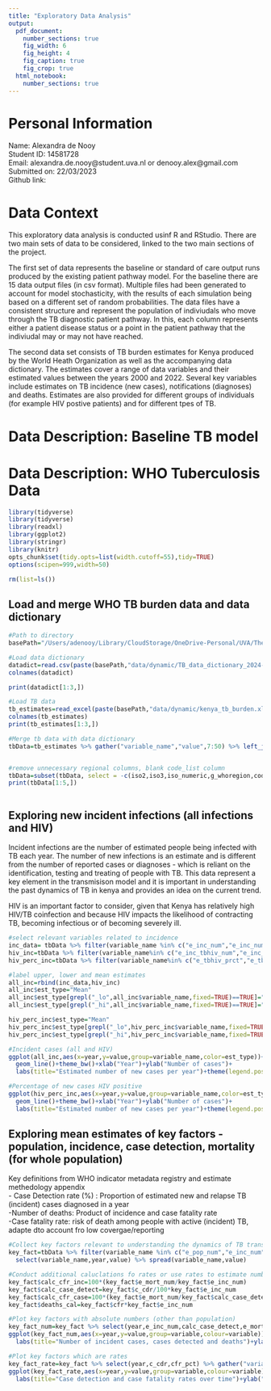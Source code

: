 ```yaml
---
title: "Exploratory Data Analysis"
output:
  pdf_document: 
    number_sections: true
    fig_width: 6
    fig_height: 4
    fig_caption: true
    fig_crop: true
  html_notebook: 
    number_sections: true
---
```

# Personal Information
Name: Alexandra de Nooy \
Student ID: 14581728\
Email: alexandra.de.nooy@student.uva.nl or denooy.alex@gmail.com\
Submitted on: 22/03/2023\
Github link: 

# Data Context
This exploratory data analysis is conducted usinf R and RStudio. There are two main sets of data to be considered, linked to the two main sections of the project.

The first set of data represents the baseline or standard of care output runs produced by the existing patient pathway model. For the baseline there are 15 data output files (in csv format). Multiple files had been generated to account for model stochasticity, with the results of each simulation being based on a different set of random probabilities. The data files have a consistent structure and represent the population of indiviudals who move through the TB diagnostic patient pathway. In this, each column represents either a patient disease status or a point in the patient pathway that the indiviudal may or may not have reached.

The second data set consists of TB burden estimates for Kenya produced by the World Heath Organization as well as the accompanying data dictionary. The estimates cover a range of data variables and their estimated values between the years 2000 and 2022. Several key variables include estimates on TB incidence (new cases), notifications (diagnoses) and deaths. Estimates are also provided for different groups of individuals (for example HIV postive patients) and for different tpes of TB.


# Data Description: Baseline TB model



# Data Description: WHO Tuberculosis Data

```r
library(tidyverse)
library(tidyverse)
library(readxl)
library(ggplot2)
library(stringr)
library(knitr)
opts_chunk$set(tidy.opts=list(width.cutoff=55),tidy=TRUE)
options(scipen=999,width=50)

rm(list=ls())


```

## Load and merge WHO TB burden data and data dictionary
```r

#Path to directory
basePath="/Users/adenooy/Library/CloudStorage/OneDrive-Personal/UVA/Thesis/MSc-Thesis/"

#Load data dictionary
datadict=read.csv(paste(basePath,"data/dynamic/TB_data_dictionary_2024-01-30.csv",sep=""))
colnames(datadict)

print(datadict[1:3,])

#Load TB data
tb_estimates=read_excel(paste(basePath,"data/dynamic/kenya_tb_burden.xlsx",sep=""))
colnames(tb_estimates)
print(tb_estimates[1:3,])

#Merge tb data with data dictionary
tbData=tb_estimates %>% gather("variable_name","value",7:50) %>% left_join(datadict)


#remove unnecessary regional columns, blank code_list column
tbData=subset(tbData, select = -c(iso2,iso3,iso_numeric,g_whoregion,code_list) )
print(tbData[1:5,])



```

## Exploring new incident infections (all infections and HIV)

Incident infections are the number of estimated people being infected with TB each year. The number of new infections is an estimate and is different from the number of reported cases or diagnoses - which is reliant on the identification, testing and treating of people with TB.  This data represent a key element in the transmisison model and it is important in understanding the past dynamics of TB in kenya and provides an idea on the current trend. 

HIV is an important  factor to consider, given that Kenya has relatively high HIV/TB coinfection and because HIV impacts the likelihood of contracting TB, becoming infectious or of becoming severely ill. 

```r
#select relevant variables related to incidence
inc_data= tbData %>% filter(variable_name %in% c("e_inc_num","e_inc_num_lo","e_inc_num_hi")) %>% mutate(var="e_inc_num") 
hiv_inc=tbData %>% filter(variable_name%in% c("e_inc_tbhiv_num","e_inc_tbhiv_num_lo","e_inc_tbhiv_num_hi"))%>% mutate(var="e_inc_tbhiv_num")
hiv_perc_inc=tbData %>% filter(variable_name%in% c("e_tbhiv_prct","e_tbhiv_prct_lo","e_tbhiv_prct_hi"))%>% mutate(var="e_tbhiv_prct")

#label upper, lower and mean estimates
all_inc=rbind(inc_data,hiv_inc)
all_inc$est_type="Mean"
all_inc$est_type[grepl("_lo",all_inc$variable_name,fixed=TRUE)==TRUE]="Lower"
all_inc$est_type[grepl("_hi",all_inc$variable_name,fixed=TRUE)==TRUE]="Upper"

hiv_perc_inc$est_type="Mean"
hiv_perc_inc$est_type[grepl("_lo",hiv_perc_inc$variable_name,fixed=TRUE)==TRUE]="Lower"
hiv_perc_inc$est_type[grepl("_hi",hiv_perc_inc$variable_name,fixed=TRUE)==TRUE]="Upper"

#Incident cases (all and HIV)
ggplot(all_inc,aes(x=year,y=value,group=variable_name,color=est_type))+geom_point()+
  geom_line()+theme_bw()+xlab("Year")+ylab("Number of cases")+
  labs(title="Estimated number of new cases per year")+theme(legend.position = "bottom")+facet_wrap(.~var)

#Percentage of new cases HIV positive
ggplot(hiv_perc_inc,aes(x=year,y=value,group=variable_name,color=est_type))+geom_point()+
  geom_line()+theme_bw()+xlab("Year")+ylab("Number of cases")+
  labs(title="Estimated number of new cases per year")+theme(legend.position = "bottom")+facet_wrap(.~var)


```

## Exploring mean estimates of key factors - population, incidence, case detection, mortality (for whole population)

Key definitions from WHO indicator metadata registry and estimate methedology appendix \
- Case Detection rate (%) : Proportion of estimated new and relapse TB (incident) cases diagnosed in a year \
-Number of deaths: Product of incidence and case fatality rate\
-Case fatality rate: risk of death among people with active (incident) TB, adapte dto account fro low covergae/reporting\

```r
#Collect key factors relevant to understanding the dynamics of TB transmission
key_fact=tbData %>% filter(variable_name %in% c("e_pop_num","e_inc_num","e_inc_rr_num","e_mort_num","c_cdr","cfr","cfr_pct")) %>% 
  select(variable_name,year,value) %>% spread(variable_name,value)

#Conduct additional caluclations fo rates or use rates to estimate numbers
key_fact$calc_cfr_inc=100*(key_fact$e_mort_num/key_fact$e_inc_num)
key_fact$calc_case_detect=key_fact$c_cdr/100*key_fact$e_inc_num
key_fact$calc_cfr_case=100*(key_fact$e_mort_num/key_fact$calc_case_detect)
key_fact$deaths_cal=key_fact$cfr*key_fact$e_inc_num

#Plot key factors with absolute numbers (other than population)
key_fact_num=key_fact %>% select(year,e_inc_num,calc_case_detect,e_mort_num) %>% gather("variable","value",2:4)
ggplot(key_fact_num,aes(x=year,y=value,group=variable,colour=variable))+geom_point()+geom_line()+theme_bw()+
  labs(title="Number of incident cases, cases detected and deaths")+ylab("Number of individuals")+theme(legend.position = "bottom")

#Plot key factors which are rates
key_fact_rate=key_fact %>% select(year,c_cdr,cfr_pct) %>% gather("variable","value",2:3)
ggplot(key_fact_rate,aes(x=year,y=value,group=variable,colour=variable))+geom_point()+geom_line()+theme_bw()+
  labs(title="Case detection and case fatality rates over time")+ylab("Percent(%)")+theme(legend.position = "bottom")




```






